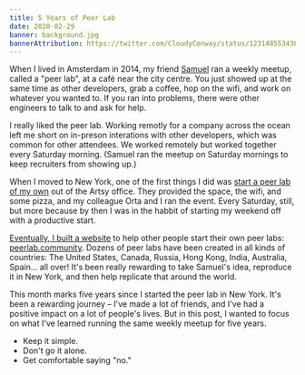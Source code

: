 ```yaml
---
title: 5 Years of Peer Lab
date: 2020-02-29
banner: background.jpg
bannerAttribution: https://twitter.com/CloudyConway/status/1231485534368866304
---
```


When I lived in Amsterdam in 2014, my friend [Samuel](https://twitter.com/samuelgoodwin) ran a weekly meetup, called a "peer lab", at a café near the city centre. You just showed up at the same time as other developers, grab a coffee, hop on the wifi, and work on whatever you wanted to. If you ran into problems, there were other engineers to talk to and ask for help.

I really liked the peer lab. Working remotly for a company across the ocean left me short on in-preson interations with other developers, which was common for other attendees. We worked remotely but worked together every Saturday morning. (Samuel ran the meetup on Saturday mornings to keep recruiters from showing up.)

When I moved to New York, one of the first things I did was [start a peer lab of my own](https://artsy.github.io/blog/2015/08/10/peer-lab/) out of the Artsy office. They provided the space, the wifi, and some pizza, and my colleague Orta and I ran the event. Every Saturday, still, but more because by then I was in the habbit of starting my weekend off with a productive start.

[Eventually, I built a website](https://ashfurrow.com/blog/building-static-sites-with-middleman/) to help other people start their own peer labs: [peerlab.community](https://peerlab.community). Dozens of peer labs have been created in all kinds of countries: The United States, Canada, Russia, Hong Kong, India, Australia, Spain... all over! It's been really rewarding to take Samuel's idea, reproduce it in New York, and then help replicate that around the world.

This month marks five years since I started the peer lab in New York. It's been a rewarding journey – I've made a lot of friends, and I've had a positive impact on a lot of people's lives. But in this post, I wanted to focus on what I've learned running the same weekly meetup for five years.

- Keep it simple.
- Don't go it alone.
- Get comfortable saying "no."
